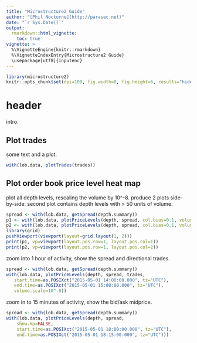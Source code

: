 ```yaml
---
title: "Microstructure2 Guide"
author: "[Phil Nocturne](http://parasec.net)"
date: "`r Sys.Date()`"
output: 
  rmarkdown::html_vignette:
    toc: true
vignette: >
  %\VignetteEngine{knitr::rmarkdown}
  %\VignetteIndexEntry{Microstructure2 Guide}
  \usepackage[utf8]{inputenc}
---
```


```r
library(microstructure2)
knitr::opts_chunk$set(dpi=100, fig.width=8, fig.height=6, results="hide") 
```

# header

intro.

## Plot trades 

some text and a plot.

```r
with(lob.data, plotTrades(trades))
```

## Plot order book price level heat map

plot all depth levels, rescaling the volume by 10^-8.
produce 2 plots side-by-side: second plot contains depth levels with > 50 units of volume.

```r
spread <- with(lob.data, getSpread(depth.summary))
p1 <- with(lob.data, plotPriceLevels(depth, spread, col.bias=0.1, volume.scale=10^-8))
p2 <- with(lob.data, plotPriceLevels(depth, spread, col.bias=0.1, volume.scale=10^-8, volume.from=50))
library(grid)
pushViewport(viewport(layout=grid.layout(1, 2)))
print(p1, vp=viewport(layout.pos.row=1, layout.pos.col=1))
print(p2, vp=viewport(layout.pos.row=1, layout.pos.col=2))
```

zoom into 1 hour of activity, show the spread and directional trades.

```r
spread <- with(lob.data, getSpread(depth.summary))
with(lob.data, plotPriceLevels(depth, spread, trades,
   start.time=as.POSIXct("2015-05-01 14:00:00.000", tz="UTC"),
   end.time=as.POSIXct("2015-05-01 15:00:00.000", tz="UTC"),
   volume.scale=10^-8))
```

zoom in to 15 minutes of activity, show the bid/ask midprice.

```r
spread <- with(lob.data, getSpread(depth.summary))
with(lob.data, plotPriceLevels(depth, spread,
    show.mp=FALSE,
    start.time=as.POSIXct("2015-05-01 18:00:00.000", tz="UTC"),
    end.time=as.POSIXct("2015-05-01 18:15:00.000", tz="UTC")))
```

